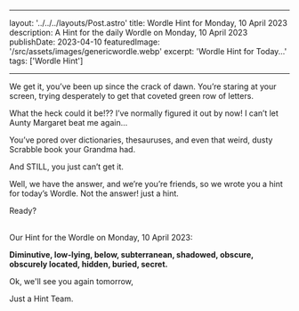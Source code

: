 ---

  layout: '../../../layouts/Post.astro'
  title: Wordle Hint for Monday, 10 April 2023
  description: A Hint for the daily Wordle on Monday, 10 April 2023
  publishDate: 2023-04-10
  featuredImage: '/src/assets/images/genericwordle.webp'
  excerpt: 'Wordle Hint for Today...'
  tags: ['Wordle Hint']
  
  ---

  We get it, you’ve been up since the crack of dawn. You’re staring at your screen, trying desperately to get that coveted green row of letters. 

  What the heck could it be!??
  I’ve normally figured it out by now!
  I can’t let Aunty Margaret beat me again… 

  You’ve pored over dictionaries, thesauruses, and even that weird, dusty Scrabble book your Grandma had.

  And STILL, you just can’t get it. 

  Well, we have the answer, and we’re you’re friends, so we wrote you a hint for today’s Wordle.
  Not the answer! just a hint. 

  Ready?<br /><br />

  Our Hint for the Wordle on Monday, 10 April 2023:

  **Diminutive, low-lying, below, subterranean, shadowed, obscure, obscurely located, hidden, buried, secret.**

  Ok, we'll see you again tomorrow, 

  Just a Hint Team.
  